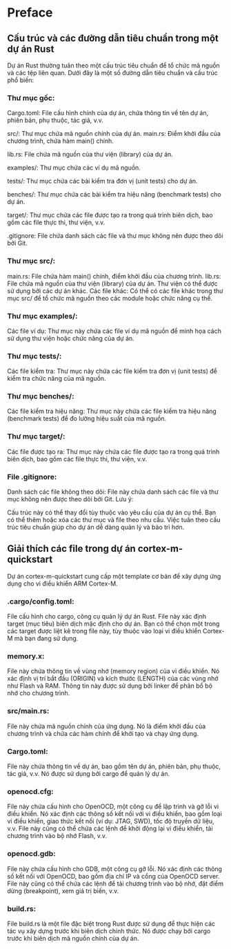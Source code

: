 # Preface

## Cấu trúc và các đường dẫn tiêu chuẩn trong một dự án Rust
Dự án Rust thường tuân theo một cấu trúc tiêu chuẩn để tổ chức mã nguồn và các tệp liên quan. Dưới đây là một số đường dẫn tiêu chuẩn và cấu trúc phổ biến:

### Thư mục gốc:

Cargo.toml: File cấu hình chính của dự án, chứa thông tin về tên dự án, phiên bản, phụ thuộc, tác giả, v.v.

src/: Thư mục chứa mã nguồn chính của dự án.
main.rs: Điểm khởi đầu của chương trình, chứa hàm main() chính.

lib.rs: File chứa mã nguồn của thư viện (library) của dự án.

examples/: Thư mục chứa các ví dụ mã nguồn.

tests/: Thư mục chứa các bài kiểm tra đơn vị (unit tests) cho dự án.

benches/: Thư mục chứa các bài kiểm tra hiệu năng (benchmark tests) cho dự án.

target/: Thư mục chứa các file được tạo ra trong quá trình biên dịch, bao gồm các file thực thi, thư viện, v.v.

.gitignore: File chứa danh sách các file và thư mục không nên được theo dõi bởi Git.

### Thư mục src/:

main.rs: File chứa hàm main() chính, điểm khởi đầu của chương trình.
lib.rs: File chứa mã nguồn của thư viện (library) của dự án. Thư viện có thể được sử dụng bởi các dự án khác.
Các file khác: Có thể có các file khác trong thư mục src/ để tổ chức mã nguồn theo các module hoặc chức năng cụ thể.

### Thư mục examples/:

Các file ví dụ: Thư mục này chứa các file ví dụ mã nguồn để minh họa cách sử dụng thư viện hoặc chức năng của dự án.

### Thư mục tests/:

Các file kiểm tra: Thư mục này chứa các file kiểm tra đơn vị (unit tests) để kiểm tra chức năng của mã nguồn.

### Thư mục benches/:

Các file kiểm tra hiệu năng: Thư mục này chứa các file kiểm tra hiệu năng (benchmark tests) để đo lường hiệu suất của mã nguồn.

### Thư mục target/:

Các file được tạo ra: Thư mục này chứa các file được tạo ra trong quá trình biên dịch, bao gồm các file thực thi, thư viện, v.v.

### File .gitignore:

Danh sách các file không theo dõi: File này chứa danh sách các file và thư mục không nên được theo dõi bởi Git.
Lưu ý:

Cấu trúc này có thể thay đổi tùy thuộc vào yêu cầu của dự án cụ thể.
Bạn có thể thêm hoặc xóa các thư mục và file theo nhu cầu.
Việc tuân theo cấu trúc tiêu chuẩn giúp cho dự án dễ dàng quản lý và bảo trì hơn.

## Giải thích các file trong dự án cortex-m-quickstart 

Dự án cortex-m-quickstart cung cấp một template cơ bản để xây dựng ứng dụng cho vi điều khiển ARM Cortex-M.

### .cargo/config.toml:

File cấu hình cho cargo, công cụ quản lý dự án Rust. File này xác định target (mục tiêu) biên dịch mặc định cho dự án. Bạn có thể chọn một trong các target được liệt kê trong file này, tùy thuộc vào loại vi điều khiển Cortex-M mà bạn đang sử dụng.

### memory.x:

File này chứa thông tin về vùng nhớ (memory region) của vi điều khiển. Nó xác định vị trí bắt đầu (ORIGIN) và kích thước (LENGTH) của các vùng nhớ như Flash và RAM. Thông tin này được sử dụng bởi linker để phân bổ bộ nhớ cho chương trình.

### src/main.rs:

File này chứa mã nguồn chính của ứng dụng. Nó là điểm khởi đầu của chương trình và chứa các hàm chính để khởi tạo và chạy ứng dụng.

### Cargo.toml:

File này chứa thông tin về dự án, bao gồm tên dự án, phiên bản, phụ thuộc, tác giả, v.v. Nó được sử dụng bởi cargo để quản lý dự án.


### openocd.cfg:

File này chứa cấu hình cho OpenOCD, một công cụ để lập trình và gỡ lỗi vi điều khiển. Nó xác định các thông số kết nối với vi điều khiển, bao gồm loại vi điều khiển, giao thức kết nối (ví dụ: JTAG, SWD), tốc độ truyền dữ liệu, v.v. File này cũng có thể chứa các lệnh để khởi động lại vi điều khiển, tải chương trình vào bộ nhớ Flash, v.v.

### openocd.gdb:

File này chứa cấu hình cho GDB, một công cụ gỡ lỗi. Nó xác định các thông số kết nối với OpenOCD, bao gồm địa chỉ IP và cổng của OpenOCD server. File này cũng có thể chứa các lệnh để tải chương trình vào bộ nhớ, đặt điểm dừng (breakpoint), xem giá trị biến, v.v.

### build.rs:

File build.rs là một file đặc biệt trong Rust được sử dụng để thực hiện các tác vụ xây dựng trước khi biên dịch chính thức. Nó được chạy bởi cargo trước khi biên dịch mã nguồn chính của dự án.
